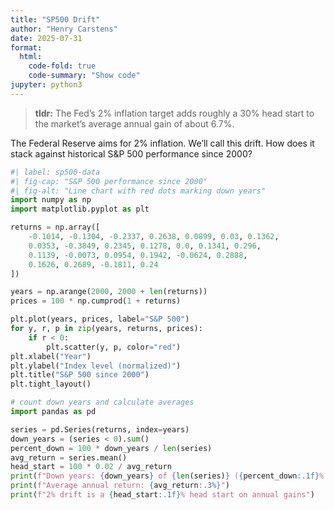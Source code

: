 ```yaml
---
title: "SP500 Drift"
author: "Henry Carstens"
date: 2025-07-31
format:
  html:
    code-fold: true
    code-summary: "Show code"
jupyter: python3
---
```


> **tldr:** The Fed's 2% inflation target adds roughly a 30% head start to the market's average annual gain of about 6.7%.

The Federal Reserve aims for 2% inflation. We'll call this drift. How does it stack against historical S&P 500 performance since 2000?

```python
#| label: sp500-data
#| fig-cap: "S&P 500 performance since 2000"
#| fig-alt: "Line chart with red dots marking down years"
import numpy as np
import matplotlib.pyplot as plt

returns = np.array([
    -0.1014, -0.1304, -0.2337, 0.2638, 0.0899, 0.03, 0.1362,
    0.0353, -0.3849, 0.2345, 0.1278, 0.0, 0.1341, 0.296,
    0.1139, -0.0073, 0.0954, 0.1942, -0.0624, 0.2888,
    0.1626, 0.2689, -0.1811, 0.24
])

years = np.arange(2000, 2000 + len(returns))
prices = 100 * np.cumprod(1 + returns)

plt.plot(years, prices, label="S&P 500")
for y, r, p in zip(years, returns, prices):
    if r < 0:
        plt.scatter(y, p, color="red")
plt.xlabel("Year")
plt.ylabel("Index level (normalized)")
plt.title("S&P 500 since 2000")
plt.tight_layout()
```

```python
# count down years and calculate averages
import pandas as pd

series = pd.Series(returns, index=years)
down_years = (series < 0).sum()
percent_down = 100 * down_years / len(series)
avg_return = series.mean()
head_start = 100 * 0.02 / avg_return
print(f"Down years: {down_years} of {len(series)} ({percent_down:.1f}% of the time)")
print(f"Average annual return: {avg_return:.3%}")
print(f"2% drift is a {head_start:.1f}% head start on annual gains")
```
